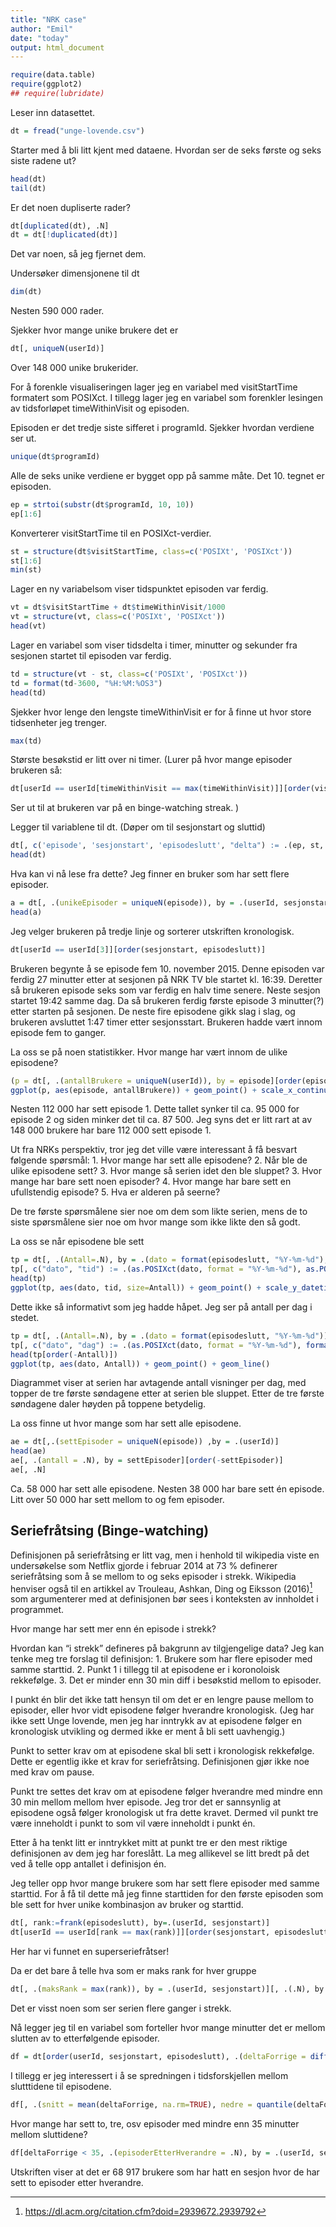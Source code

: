 ```yaml
---
title: "NRK case"
author: "Emil"
date: "today"
output: html_document
---
```


```r
require(data.table)
require(ggplot2)
## require(lubridate)
```


Leser inn datasettet.
```r
dt = fread("unge-lovende.csv")
```

Starter med å bli litt kjent med dataene. Hvordan ser de seks første og seks siste radene ut?
```r
head(dt)
tail(dt)
```

Er det noen dupliserte rader?

```r
dt[duplicated(dt), .N]
dt = dt[!duplicated(dt)]
```
Det var noen, så jeg fjernet dem.

Undersøker dimensjonene til dt
```r
dim(dt)
```
Nesten 590 000 rader.

Sjekker hvor mange unike brukere det er
```r
dt[, uniqueN(userId)]
```
Over 148 000 unike brukerider.

For å forenkle visualiseringen lager jeg en variabel med visitStartTime formatert som POSIXct. I tillegg lager jeg en variabel som forenkler lesingen av tidsforløpet timeWithinVisit og episoden.

Episoden er det tredje siste sifferet i programId. Sjekker hvordan verdiene ser ut.
```r
unique(dt$programId)
```

Alle de seks unike verdiene er bygget opp på samme måte. Det 10. tegnet er episoden.
```r
ep = strtoi(substr(dt$programId, 10, 10))
ep[1:6]
```

Konverterer visitStartTime til en POSIXct-verdier.
```r
st = structure(dt$visitStartTime, class=c('POSIXt', 'POSIXct'))
st[1:6]
min(st)
```

Lager en ny variabelsom viser tidspunktet episoden var ferdig.
```r
vt = dt$visitStartTime + dt$timeWithinVisit/1000
vt = structure(vt, class=c('POSIXt', 'POSIXct'))
head(vt)
```

Lager en variabel som viser tidsdelta i timer, minutter og sekunder fra sesjonen startet til episoden var ferdig.
```r
td = structure(vt - st, class=c('POSIXt', 'POSIXct'))
td = format(td-3600, "%H:%M:%OS3")
head(td)
```

Sjekker hvor lenge den lengste timeWithinVisit er for å finne ut
hvor store tidsenheter jeg trenger.
```r
max(td)
```
Største besøkstid er litt over ni timer. (Lurer på hvor mange episoder brukeren så:

```r
dt[userId == userId[timeWithinVisit == max(timeWithinVisit)]][order(visitStartTime, timeWithinVisit)]
```
Ser ut til at brukeren var på en binge-watching streak.
)

Legger til variablene til dt. (Døper om til sesjonstart og sluttid)
```r
dt[, c('episode', 'sesjonstart', 'episodeslutt', "delta") := .(ep, st, vt, td)]
head(dt)
```

Hva kan vi nå lese fra dette? Jeg finner en bruker som har sett flere episoder.
```r
a = dt[, .(unikeEpisoder = uniqueN(episode)), by = .(userId, sesjonstart)]
head(a)
```
Jeg velger brukeren på tredje linje og sorterer utskriften kronologisk.
```r
dt[userId == userId[3]][order(sesjonstart, episodeslutt)]
```
Brukeren begynte å se episode fem 10. november 2015. Denne episoden var ferdig 27 minutter etter at sesjonen på NRK TV ble startet kl. 16:39. Deretter så brukeren episode seks som var ferdig en halv time senere. Neste sesjon startet 19:42 samme dag. Da så brukeren ferdig første episode 3 minutter(?) etter starten på sesjonen. De neste fire episodene gikk slag i slag, og brukeren avsluttet 1:47 timer etter sesjonsstart. Brukeren hadde vært innom episode fem to ganger.

La oss se på noen statistikker. 
Hvor mange har vært innom de ulike episodene?
```r
(p = dt[, .(antallBrukere = uniqueN(userId)), by = episode][order(episode)])
ggplot(p, aes(episode, antallBrukere)) + geom_point() + scale_x_continuous(breaks=c(1,2,3,4,5,6), labels=c(1,2,3,4,5,6)) + coord_cartesian(ylim= c(0,115000))
```

Nesten 112 000 har sett episode 1. Dette tallet synker til ca. 95 000 for episode 2
og siden minker det til ca. 87 500. Jeg syns det er litt rart at av 148 000 brukere
har bare 112 000 sett episode 1.

Ut fra NRKs perspektiv, tror jeg det ville være interessant å få besvart følgende spørsmål:
1. Hvor mange har sett alle episodene?
2. Når ble de ulike episodene sett? 
3. Hvor mange så serien idet den ble sluppet?
3. Hvor mange har bare sett noen episoder?
4. Hvor mange har bare sett en ufullstendig episode?
5. Hva er alderen på seerne?

De tre første spørsmålene sier noe om dem som likte serien, mens de to siste spørsmålene sier noe om hvor mange som ikke likte den så godt.

La oss se når episodene ble sett
```r
tp = dt[, .(Antall=.N), by = .(dato = format(episodeslutt, "%Y-%m-%d"), tid = format(episodeslutt, "%H"))]
tp[, c("dato", "tid") := .(as.POSIXct(dato, format = "%Y-%m-%d"), as.POSIXct(tid, format = "%H"))]
head(tp)
ggplot(tp, aes(dato, tid, size=Antall)) + geom_point() + scale_y_datetime(date_labels = "%R")
```
Dette ikke så informativt som jeg hadde håpet. Jeg ser på antall per dag i stedet.

```r
tp = dt[, .(Antall=.N), by = .(dato = format(episodeslutt, "%Y-%m-%d"))]
tp[, c("dato", "dag") := .(as.POSIXct(dato, format = "%Y-%m-%d"), format(as.POSIXct(dato, format="%Y-%m-%d"), "%A"))]
head(tp[order(-Antall)])
ggplot(tp, aes(dato, Antall)) + geom_point() + geom_line()
```
Diagrammet viser at serien har avtagende antall visninger per dag, med topper de tre første søndagene etter at serien ble sluppet. Etter de tre første søndagene daler høyden på toppene betydelig.

La oss finne ut hvor mange som har sett alle episodene.

```r
ae = dt[,.(settEpisoder = uniqueN(episode)) ,by = .(userId)]
head(ae)
ae[, .(antall = .N), by = settEpisoder][order(-settEpisoder)]
ae[, .N]
```
Ca. 58 000 har sett alle episodene. Nesten 38 000 har bare sett én episode. Litt over 50 000 har sett mellom to og fem episoder.

## Seriefråtsing (Binge-watching)
Definisjonen på seriefråtsing er litt vag, men i henhold til wikipedia viste en undersøkelse som Netflix gjorde i februar 2014 at 73 % definerer seriefråtsing som å se mellom to og seks episoder i strekk. Wikipedia henviser også til en artikkel av Trouleau, Ashkan, Ding og Eiksson (2016)[^1] som argumenterer med at definisjonen bør sees i konteksten av innholdet i programmet.

Hvor mange har sett mer enn én episode i strekk?

Hvordan kan "i strekk" defineres på bakgrunn av tilgjengelige data? Jeg kan tenke meg tre forslag til definisjon:
1. Brukere som har flere episoder med samme starttid.
2. Punkt 1 i tillegg til at episodene er i koronoloisk rekkefølge.
3. Det er minder enn 30 min diff i besøkstid mellom to episoder.

I punkt én blir det ikke tatt hensyn til om det er en lengre pause mellom to episoder, eller hvor vidt episodene følger hverandre kronologisk. (Jeg har ikke sett Unge lovende, men jeg har inntrykk av at episodene følger en kronologisk utvikling og dermed ikke er ment å bli sett uavhengig.)

Punkt to setter krav om at episodene skal bli sett i kronologisk rekkefølge. Dette er egentlig ikke et krav for seriefråtsing. Definisjonen gjør ikke noe med krav om pause.

Punkt tre settes det krav om at episodene følger hverandre med mindre enn 30 min mellom mellom hver episode. Jeg tror det er sannsynlig at episodene også følger kronologisk ut fra dette kravet. Dermed vil punkt tre være inneholdt i punkt to som vil være inneholdt i punkt én.

Etter å ha tenkt litt er inntrykket mitt at punkt tre er den mest riktige definisjonen av dem jeg har foreslått. La meg allikevel se litt bredt på det ved å telle opp antallet i definisjon én.

Jeg teller opp hvor mange brukere som har sett flere episoder med samme starttid. For å få til dette må jeg finne starttiden for den første episoden som ble sett for hver unike kombinasjon av bruker og starttid.
```r
dt[, rank:=frank(episodeslutt), by=.(userId, sesjonstart)]
dt[userId == userId[rank == max(rank)]][order(sesjonstart, episodeslutt)]
```
Her har vi funnet en superseriefråtser!

Da er det bare å telle hva som er maks rank for hver gruppe
```r
dt[, .(maksRank = max(rank)), by = .(userId, sesjonstart)][, .(.N), by = .(maksRank)][order(maksRank)]
```
Det er visst noen som ser serien flere ganger i strekk.

Nå legger jeg til en variabel som forteller hvor mange minutter det er mellom slutten av to etterfølgende episoder.

```r
df = dt[order(userId, sesjonstart, episodeslutt), .(deltaForrige = difftime(episodeslutt, shift(episodeslutt, 1, type="lag"), units = "mins")), keyby = .(userId, sesjonstart)]
```

I tillegg er jeg interessert i å se spredningen i tidsforskjellen mellom slutttidene til episodene. 

```r
df[, .(snitt = mean(deltaForrige, na.rm=TRUE), nedre = quantile(deltaForrige, .25, na.rm=TRUE), median = quantile(deltaForrige, .5, na.rm=TRUE), øvre = quantile(deltaForrige, .75, na.rm=TRUE))]
```

Hvor mange har sett to, tre, osv episoder med mindre enn 35 minutter mellom sluttidene?
```r
df[deltaForrige < 35, .(episoderEtterHverandre = .N), by = .(userId, sesjonstart)][, .(antall = .N), by = .(episoderEtterHverandre)][order(episoderEtterHverandre)]
```
Utskriften viser at det er 68 917 brukere som har hatt en sesjon hvor de har sett to episoder etter hverandre. 

[^1]: <https://dl.acm.org/citation.cfm?doid=2939672.2939792>
